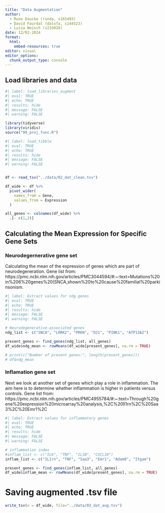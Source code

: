 ```yaml
---
title: "Data Augmentation"
author: 
  - Rune Daucke (runda, s165493)
  - David Faurdal (dalofa, s144523)
  - Luisa Weisch (s233028)
date: 12/02-2024
format:
  html:
    embed-resources: true
editor: visual
editor_options: 
  chunk_output_type: console
---
```


## Load libraries and data

```r
#| label: load_libraries_augment
#| eval: TRUE
#| echo: TRUE
#| results: hide
#| message: FALSE
#| warning: FALSE

library(tidyverse)
library(viridis)
source("99_proj_func.R")
```

```r
#| label: load_tibble
#| eval: TRUE
#| echo: TRUE
#| results: hide
#| message: FALSE
#| warning: FALSE


df <- read_tsv("../data/02_dat_clean.tsv")

df_wide <- df %>%
  pivot_wider(
    names_from = Gene,
    values_from = Expression
  )

all_genes <- colnames(df_wide) %>% 
  .[- c(1,2)]
```

## Calculating the Mean Expression for Specific Gene Sets

### Neurodegernerative gene set

Calculating the mean of the expression of genes which are part of neurodegeneration. Gene list from: https://pmc.ncbi.nlm.nih.gov/articles/PMC3044594/#:\~:text=Mutations%20in%206%20genes%20(SNCA,shown%20to%20cause%20familial%20parkinsonism.

```r
#| label: Extract values for ndg genes
#| eval: TRUE
#| echo: TRUE
#| results: hide
#| message: FALSE
#| warning: FALSE

# Neurodegenerative-associated genes
ndg_list <- c("SNCA", "LRRK2", "PRKN", "DJ1", "PINK1", "ATP13A2")

present_genes <- find_genes(ndg_list, all_genes)
df_wide$ndg_mean <- rowMeans(df_wide[present_genes], na.rm = TRUE)

# print(c("Number of present genes:", length(present_genes)))
# df$ndg_mean
```

### Inflamation gene set

Next we look at another set of genes which play a role in inflammation. The aim here is to determine whether inflammation is higher in patients versus controls. Gene list from: https://pmc.ncbi.nlm.nih.gov/articles/PMC4955784/#:\~:text=Through%20gene%20expression%20microarray%20analysis,%2C%20Il1rn%2C%20Saa3%2C%20Emr1%2C

```r
#| label: Extract values for inflammatory genes
#| eval: TRUE
#| echo: TRUE
#| results: hide
#| message: FALSE
#| warning: FALSE

# inflammation index
#inflam_list <- c("IL6", "TNF", "IL1B", "CXCL10")
inflam_list <- c("IL1rn", "TNF", "Saa3", "Emr1", "Adam8", "Itgam")

present_genes <- find_genes(inflam_list, all_genes)
df_wide$inflam_mean <- rowMeans(df_wide[present_genes], na.rm = TRUE)

```

# Saving augmented .tsv file

```r
write_tsv(x = df_wide, file="../data/03_dat_aug.tsv")
```
